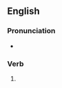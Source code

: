 ==English==

===Pronunciation===
* {{IPA|en|/ɪnˈsɛn.tɪ.vaɪzd/}}

===Verb===
{{head|en|verb form}}

# {{en-past of|incentivize}}